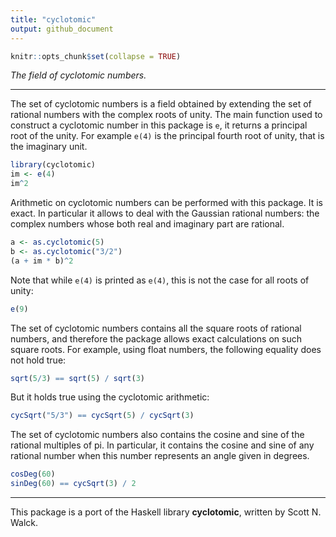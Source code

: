 ```yaml
---
title: "cyclotomic"
output: github_document
---
```


```r
knitr::opts_chunk$set(collapse = TRUE)
```

*The field of cyclotomic numbers.* 

___

The set of cyclotomic numbers is a field obtained by extending the set of 
rational numbers with the complex roots of unity. The main function used to 
construct a cyclotomic number in this package is `e`, it returns a principal 
root of the unity. For example `e(4)` is the principal fourth root of unity, 
that is the imaginary unit.

```r
library(cyclotomic)
im <- e(4)
im^2
```

Arithmetic on cyclotomic numbers can be performed with this package. 
It is exact. In particular it allows to deal with the Gaussian rational numbers: 
the complex numbers whose both real and imaginary part are rational.

```r
a <- as.cyclotomic(5)
b <- as.cyclotomic("3/2")
(a + im * b)^2
```

Note that while `e(4)` is printed as `e(4)`, this is not the case for all 
roots of unity:

```r
e(9)
```

The set of cyclotomic numbers contains all the square roots of rational numbers, 
and therefore the package allows exact calculations on such square roots. For 
example, using float numbers, the following equality does not hold true:

```r
sqrt(5/3) == sqrt(5) / sqrt(3)
```

But it holds true using the cyclotomic arithmetic:

```r
cycSqrt("5/3") == cycSqrt(5) / cycSqrt(3)
```

The set of cyclotomic numbers also contains the cosine and sine of the rational 
multiples of pi. In particular, it contains the cosine and sine of any rational 
number when this number represents an angle given in degrees.

```r
cosDeg(60)
sinDeg(60) == cycSqrt(3) / 2
```

___

This package is a port of the Haskell library **cyclotomic**, written by 
Scott N. Walck.
